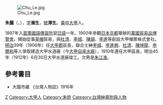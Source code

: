 [[File:Chu_Le.jpg|thumb]]

'''朱麗'''（{{lang-nan-tw|Chu Lē}}，{{bd|1878年|12月17日|1936年|9月1日|}}），[[表字|字]]'''滌生'''，[[號|號]]'''澤生'''。[[臺中市|臺中]][[大甲區|大甲]]人。

1897年入[[苗栗國語傳習所|苗栗國語傳習所]]習[[日語|日語]]一年。1900年參觀[[日本|日本]][[京都|京都]]舉辦的[[萬國貿易品博覽會|萬國貿易品博覽會]]。開始從事[[草帽|草帽]]貿易，與[[杜清|杜清]]、[[李城|李城]]、[[陳瑚|陳瑚]]、[[李進|李進]]等創設大甲帽蓆株式會社。[[明治|明治]]39年（1906年）任[[大甲郡|大甲郡]]區長，聯合士紳[[李城|李城]]、[[李進興|李進興]]、[[杜清|杜清]]、[[陳坤龍|陳坤龍]]、[[李聰和|李聰和]]等人爭取建造大甲水道廠（今[[大甲自來水廠|大甲自來水廠]]），1910年連任大甲區長，明治45年（1912年）6月30日大甲水道廠竣工。次男是[[朱江淮|朱江淮]]。

==參考書目==
* 大園市藏 《台灣人物誌》1916年

[[Category:台灣企業家|Z]]
[[Category:大甲人|Category:大甲人]]
[[Category:朱姓|Category:朱姓]]
[[Category:台灣紳章附與人物|Category:台灣紳章附與人物]]